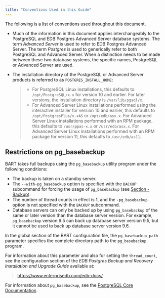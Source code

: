 ```yaml
---
title: "Conventions Used in this Guide"
---
```


<div id="conventions_used_in_this_guide" class="registered_link"></div>

The following is a list of conventions used throughout this document.

-   Much of the information in this document applies interchangeably to the PostgreSQL and EDB Postgres Advanced Server database systems. The term *Advanced Server* is used to refer to EDB Postgres Advanced Server. The term *Postgres* is used to generically refer to both PostgreSQL and Advanced Server. When a distinction needs to be made between these two database systems, the specific names, PostgreSQL or Advanced Server are used.

-   The installation directory of the PostgreSQL or Advanced Server products is referred to as `POSTGRES_INSTALL_HOME`:

    > -   For PostgreSQL Linux installations, this defaults to `/opt/PostgreSQL/x.x` for version 10 and earlier. For later versions, the installation directory is `/var/lib/pgsql/x`.
    > -   For Advanced Server Linux installations performed using the interactive installer for version 10 and earlier, this defaults to `/opt/PostgresPlus/x.xAS` or `/opt/edb/asx.x`. For Advanced Server Linux installations performed with an RPM package, this defaults to `/usr/ppas-x.x` or `/usr/edb/asx.x`. For Advanced Server Linux installations performed with an RPM package for version 11, this defaults to `/usr/edb/as11`.

## Restrictions on pg_basebackup

BART takes full backups using the `pg_basebackup` utility program under the following conditions:

-   The backup is taken on a standby server.
-   The `--with-pg_basebackup` option is specified with the `BACKUP` subcommand for forcing the usage of `pg_basebackup` (see [Section - Backup](../04_using_bart/03_basic_bart_subcommand_usage/03_backup/#backup)).
-   The number of thread counts in effect is 1, and the `-pg_basebackup` option is not specified with the `BACKUP` subcommand.
-   Database servers can only be backed up by using `pg_basebackup` of the same or later version than the database server version. For example, `pg_basebackup` version 9.5 can back up database server version 9.5, but it cannot be used to back up database server version 9.6.

In the global section of the BART configuration file, the `pg_basebackup_path` parameter specifies the complete directory path to the `pg_basebackup` program.

For information about this parameter and also for setting the `thread_count`, see the configuration section of the *EDB Postgres Backup and Recovery Installation and Upgrade Guide* available at:

> <https://www.enterprisedb.com/edb-docs/>

For information about `pg_basebackup`, see the [PostgreSQL Core Documentation](https://postgresql.org/docs/current/static/app-pgbasebackup.html).
